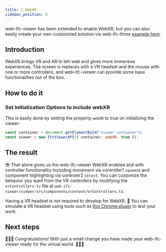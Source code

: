 ```yaml
---
title: 🥽 WebXR
sidebar_position: 6
---
```



<IfcAlert>
  web-ifc-viewer has been extended to enable WebXR, but you can also easily create your own customized solution via web-ifc-three <a href="https://github.com/IFCjs/hello-world/tree/main/examples/web-ifc-three/webxr">example here</a>.
</IfcAlert>

## Introduction

WebXR brings VR and AR to teh web and gives more immersive experiences. The screen is replaces with a VR headset and the mouse with one or more controllers, and web-ifc-viewer can provide some base functionalities out of the box.

## How to do it

### Set Initialization Options to include webXR

This is easily done by setting the property `webXR` to true on initializing the viewer:

```javascript
const container = document.getElementById("viewer-container");
const viewer = new IfcViewerAPI({ container, webXR: true });
```

## The result

😎 That alone gives us the web-ifc-viewer WebXR enabled and with controller functionality including movement via controller1 `squeeze` and component highlighting via controler2 `select`.
You can customize the behavior you want from the VR controllers by modifying the `vrControllers.ts` file at `web-ifc-viewer/viewer/src/components/context/vrControllers.ts`.

<IfcCard>
  Having a VR headset is not required to develop for WebXR. 🔌 You can simulate a VR headset using tools such as <a href="https://chrome.google.com/webstore/detail/webxr-api-emulator/mjddjgeghkdijejnciaefnkjmkafnnje?hl=en">this Chrome plugin</a> to test your work.
</IfcCard>

## Next steps

🎉🎉🎉
Congratulations! With just a small change you have made your web-ifc-viewer ready for the virtual world.
💪💪💪
